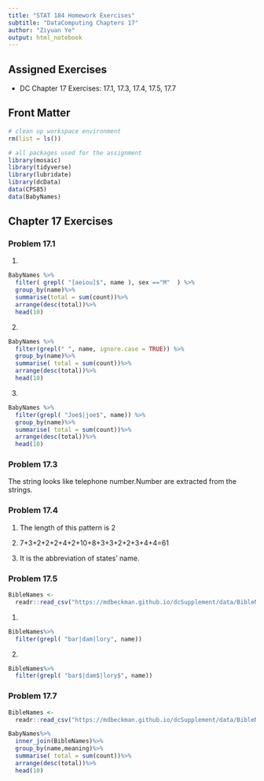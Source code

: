 ```yaml
---
title: "STAT 184 Homework Exercises" 
subtitle: "DataComputing Chapters 17"
author: "Ziyuan Ye"
output: html_notebook
---
```


## Assigned Exercises

- DC Chapter 17 Exercises:  17.1, 17.3, 17.4, 17.5, 17.7

## Front Matter

```r
# clean up workspace environment
rm(list = ls())

# all packages used for the assignment
library(mosaic)
library(tidyverse)
library(lubridate)
library(dcData)
data(CPS85)
data(BabyNames)
```



## Chapter 17 Exercises

### Problem 17.1
1.
```r
BabyNames %>%
  filter( grepl( "[aeiou]$", name ), sex =="M"  ) %>% 
  group_by(name)%>%
  summarise(total = sum(count))%>%
  arrange(desc(total))%>%
  head(10)
```

2.
```r
BabyNames %>% 
  filter(grepl(" ", name, ignore.case = TRUE)) %>%
  group_by(name)%>%
  summarise( total = sum(count))%>%
  arrange(desc(total))%>%
  head(10)
```

3.
```r
BabyNames %>% 
  filter(grepl( "Joe$|joe$", name)) %>%
  group_by(name)%>%
  summarise( total = sum(count))%>%
  arrange(desc(total))%>%
  head(10)
```


### Problem 17.3
The string looks like telephone number.Number are extracted from the strings.


### Problem 17.4
1.
The length of this pattern is 2

2.
7+3+2+2+2+4+2+10+8+3+3+2+2+3+4+4=61

3.
It is the abbreviation of states’ name.


### Problem 17.5
```r
BibleNames <- 
  readr::read_csv("https://mdbeckman.github.io/dcSupplement/data/BibleNames.csv")
```

1.
```r
BibleNames%>%
  filter(grepl( "bar|dam|lory", name)) 
```

2.
```r
BibleNames%>%
  filter(grepl( "bar$|dam$|lory$", name)) 
```


### Problem 17.7
```r
BibleNames <- 
  readr::read_csv("https://mdbeckman.github.io/dcSupplement/data/BibleNames.csv")
```

```r
BabyNames%>%
  inner_join(BibleNames)%>%
  group_by(name,meaning)%>%
  summarise( total = sum(count))%>%
  arrange(desc(total))%>%
  head(10)
```

